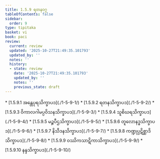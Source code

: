 ```yaml
---
title: 1.5.9 ရတနဝဂ္ဂ
tableOfContents: false
sidebar:
  order: 9
type: tipitaka
basket: vi
book: paci
review:
  current: review
  updated: '2025-10-27T21:49:35.101793'
  updated_by: ''
  notes: ''
  history:
  - state: review
    date: '2025-10-27T21:49:35.101793'
    updated_by: ''
    notes: ''
    previous_state: draft
---
```



<ReviewStatus review={frontmatter.review} showDetails={true} />

<HypothesisAnnotation frontmatter={frontmatter} />

<DynamicBreadcrumb />



<TableOfContents book="paci" section="1.5.9">
* [1.5.9.1 အန္တေပုရသိက္ခာပဒ](./1-5-9-1/)
* [1.5.9.2 ရတနသိက္ခာပဒ](./1-5-9-2/)
* [1.5.9.3 ဝိကာလဂါမပ္ပဝိသနသိက္ခာပဒ](./1-5-9-3/)
* [1.5.9.4 သူစိဃရသိက္ခာပဒ](./1-5-9-4/)
* [1.5.9.5 မဉ္စပီဌသိက္ခာပဒ](./1-5-9-5/)
* [1.5.9.6 တူလောနဒ္ဓသိက္ခာပဒ](./1-5-9-6/)
* [1.5.9.7 နိသီဒနသိက္ခာပဒ](./1-5-9-7/)
* [1.5.9.8 ကဏ္ဍုပ္ပဋိစ္ဆာဒိသိက္ခာပဒ](./1-5-9-8/)
* [1.5.9.9 ဝဿိကသာဋိကာသိက္ခာပဒ](./1-5-9-9/)
* [1.5.9.10 နန္ဒသိက္ခာပဒ](./1-5-9-10/)
</TableOfContents>
